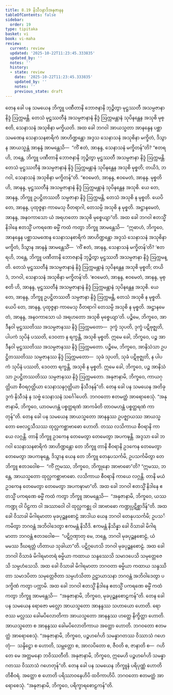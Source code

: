 ```yaml
---
title: 8.19 နိသီဒနာဒိအနုဇာနန
tableOfContents: false
sidebar:
  order: 19
type: tipitaka
basket: vi
book: vi-maha
review:
  current: review
  updated: '2025-10-22T11:23:45.333835'
  updated_by: ''
  notes: ''
  history:
  - state: review
    date: '2025-10-22T11:23:45.333835'
    updated_by: ''
    notes: ''
    previous_state: draft
---
```



<ReviewStatus review={frontmatter.review} showDetails={true} />

<HypothesisAnnotation frontmatter={frontmatter} />

<DynamicBreadcrumb />

<Division number="353" book="vi-maha" e="ch" v="3" p="409">

<Paragraph number="1669" book="vi-maha">
တေန ခေါ ပန သမယေန ဘိက္ခူ ပဏီတာနိ ဘောဇနာနိ ဘုဉ္ဇိတွာ မုဋ္ဌဿတီ အသမ္ပဇာနာ နိဒ္ဒံ ဩက္ကမန္တိ. တေသံ မုဋ္ဌဿတီနံ အသမ္ပဇာနာနံ နိဒ္ဒံ ဩက္ကမန္တာနံ သုပိနန္တေန အသုစိ မုစ္စတိ, သေနာသနံ အသုစိနာ မက္ခိယတိ. အထ ခေါ ဘဂဝါ အာယသ္မတာ အာနန္ဒေန ပစ္ဆာသမဏေန သေနာသနစာရိကံ အာဟိဏ္ဍန္တော အဒ္ဒသ သေနာသနံ အသုစိနာ မက္ခိတံ, ဒိသွာန အာယသ္မန္တံ အာနန္ဒံ အာမန္တေသိ—  “ကိံ ဧတံ, အာနန္ဒ, သေနာသနံ မက္ခိတန်”တိ? “ဧတရဟိ, ဘန္တေ, ဘိက္ခူ ပဏီတာနိ ဘောဇနာနိ ဘုဉ္ဇိတွာ မုဋ္ဌဿတီ အသမ္ပဇာနာ နိဒ္ဒံ ဩက္ကမန္တိ. တေသံ မုဋ္ဌဿတီနံ အသမ္ပဇာနာနံ နိဒ္ဒံ ဩက္ကမန္တာနံ သုပိနန္တေန အသုစိ မုစ္စတိ; တယိဒံ, ဘဂဝါ, သေနာသနံ အသုစိနာ မက္ခိတန်”တိ. “ဧဝမေတံ, အာနန္ဒ, ဧဝမေတံ, အာနန္ဒ. မုစ္စတိ ဟိ, အာနန္ဒ, မုဋ္ဌဿတီနံ အသမ္ပဇာနာနံ နိဒ္ဒံ ဩက္ကမန္တာနံ သုပိနန္တေန အသုစိ. ယေ တေ, အာနန္ဒ, ဘိက္ခူ ဥပဋ္ဌိတဿတီ သမ္ပဇာနာ နိဒ္ဒံ ဩက္ကမန္တိ, တေသံ အသုစိ န မုစ္စတိ. ယေပိ တေ, အာနန္ဒ, ပုထုဇ္ဇနာ ကာမေသု ဝီတရာဂါ, တေသမ္ပိ အသုစိ န မုစ္စတိ. အဋ္ဌာနမေတံ, အာနန္ဒ, အနဝကာသော ယံ အရဟတော အသုစိ မုစ္စေယျာ”တိ.
</Paragraph>

<Paragraph number="1670" book="vi-maha">
အထ ခေါ ဘဂဝါ ဧတသ္မိံ နိဒါနေ ဧတသ္မိံ ပကရဏေ ဓမ္မိံ ကထံ ကတွာ ဘိက္ခူ အာမန္တေသိ—  “ဣဓာဟံ, ဘိက္ခဝေ, အာနန္ဒေန ပစ္ဆာသမဏေန သေနာသနစာရိကံ အာဟိဏ္ဍန္တော အဒ္ဒသံ သေနာသနံ အသုစိနာ မက္ခိတံ, ဒိသွာန အာနန္ဒံ အာမန္တေသိံ—  ‘ကိံ ဧတံ, အာနန္ဒ, သေနာသနံ မက္ခိတန်’တိ? ‘ဧတရဟိ, ဘန္တေ, ဘိက္ခူ ပဏီတာနိ ဘောဇနာနိ ဘုဉ္ဇိတွာ မုဋ္ဌဿတီ အသမ္ပဇာနာ နိဒ္ဒံ ဩက္ကမန္တိ. တေသံ မုဋ္ဌဿတီနံ အသမ္ပဇာနာနံ နိဒ္ဒံ ဩက္ကမန္တာနံ သုပိနန္တေန အသုစိ မုစ္စတိ; တယိဒံ, ဘဂဝါ, သေနာသနံ အသုစိနာ မက္ခိတန်’တိ. ‘ဧဝမေတံ, အာနန္ဒ, ဧဝမေတံ, အာနန္ဒ, မုစ္စတိ ဟိ, အာနန္ဒ, မုဋ္ဌဿတီနံ အသမ္ပဇာနာနံ နိဒ္ဒံ ဩက္ကမန္တာနံ သုပိနန္တေန အသုစိ. ယေ တေ, အာနန္ဒ, ဘိက္ခူ ဥပဋ္ဌိတဿတီ သမ္ပဇာနာ နိဒ္ဒံ ဩက္ကမန္တိ, တေသံ အသုစိ န မုစ္စတိ. ယေပိ တေ, အာနန္ဒ, ပုထုဇ္ဇနာ ကာမေသု ဝီတရာဂါ တေသမ္ပိ အသုစိ န မုစ္စတိ. အဋ္ဌာနမေတံ, အာနန္ဒ, အနဝကာသော ယံ အရဟတော အသုစိ မုစ္စေယျာ’တိ.
</Paragraph>

<Paragraph number="1671" book="vi-maha">
ပဉ္စိမေ, ဘိက္ခဝေ, အာဒီနဝါ မုဋ္ဌဿတိဿ အသမ္ပဇာနဿ နိဒ္ဒံ ဩက္ကမတော—  ဒုက္ခံ သုပတိ, ဒုက္ခံ ပဋိဗုဇ္ဈတိ, ပါပကံ သုပိနံ ပဿတိ, ဒေဝတာ န ရက္ခန္တိ, အသုစိ မုစ္စတိ. ဣမေ ခေါ, ဘိက္ခဝေ, ပဉ္စ အာဒီနဝါ မုဋ္ဌဿတိဿ အသမ္ပဇာနဿ နိဒ္ဒံ ဩက္ကမတော.
</Paragraph>

<Paragraph number="1672" book="vi-maha">
ပဉ္စိမေ, ဘိက္ခဝေ, အာနိသံသာ ဥပဋ္ဌိတဿတိဿ သမ္ပဇာနဿ နိဒ္ဒံ ဩက္ကမတော—  သုခံ သုပတိ, သုခံ ပဋိဗုဇ္ဈတိ, န ပါပကံ သုပိနံ ပဿတိ, ဒေဝတာ ရက္ခန္တိ, အသုစိ န မုစ္စတိ. ဣမေ ခေါ, ဘိက္ခဝေ, ပဉ္စ အာနိသံသာ ဥပဋ္ဌိတဿတိဿ သမ္ပဇာနဿ နိဒ္ဒံ ဩက္ကမတော.
</Paragraph>

<Paragraph number="1673" book="vi-maha">
အနုဇာနာမိ, ဘိက္ခဝေ, ကာယဂုတ္တိယာ စီဝရဂုတ္တိယာ သေနာသနဂုတ္တိယာ နိသီဒနန်”တိ.
</Paragraph>

<Paragraph number="1674" book="vi-maha">
တေန ခေါ ပန သမယေန အတိခုဒ္ဒကံ နိသီဒနံ န သဗ္ဗံ သေနာသနံ သင်္ဂေါပေတိ. ဘဂဝတော ဧတမတ္ထံ အာရောစေသုံ. “အနုဇာနာမိ, ဘိက္ခဝေ, ယာဝမဟန္တံ ပစ္စတ္ထရဏံ အာကင်္ခတိ တာဝမဟန္တံ ပစ္စတ္ထရဏံ ကာတုန်”တိ.
</Paragraph>

</Division>
<Division number="354" book="vi-maha" e="ch" v="3" p="410">

<Paragraph number="1675" book="vi-maha">
တေန ခေါ ပန သမယေန အာယသ္မတော အာနန္ဒဿ ဥပဇ္ဈာယဿ အာယသ္မတော ဗေလဋ္ဌသီသဿ ထုလ္လကစ္ဆာဗာဓော ဟောတိ. တဿ လသိကာယ စီဝရာနိ ကာယေ လဂ္ဂန္တိ. တာနိ ဘိက္ခူ ဥဒကေန တေမေတွာ တေမေတွာ အပကဍ္ဎန္တိ. အဒ္ဒသာ ခေါ ဘဂဝါ သေနာသနစာရိကံ အာဟိဏ္ဍန္တော တေ ဘိက္ခူ တာနိ စီဝရာနိ ဥဒကေန တေမေတွာ တေမေတွာ အပကဍ္ဎန္တေ, ဒိသွာန ယေန တေ ဘိက္ခူ တေနုပသင်္ကမိ, ဥပသင်္ကမိတွာ တေ ဘိက္ခူ ဧတဒဝေါစ—  “ကိံ ဣမဿ, ဘိက္ခဝေ, ဘိက္ခုနော အာဗာဓော”တိ? “ဣမဿ, ဘန္တေ, အာယသ္မတော ထုလ္လကစ္ဆာဗာဓော. လသိကာယ စီဝရာနိ ကာယေ လဂ္ဂန္တိ. တာနိ မယံ ဥဒကေန တေမေတွာ တေမေတွာ အပကဍ္ဎာမာ”တိ. အထ ခေါ ဘဂဝါ ဧတသ္မိံ နိဒါနေ ဧတသ္မိံ ပကရဏေ ဓမ္မိံ ကထံ ကတွာ ဘိက္ခူ အာမန္တေသိ—  “အနုဇာနာမိ, ဘိက္ခဝေ, ယဿ ကဏ္ဍု ဝါ ပိဠကာ ဝါ အဿာဝေါ ဝါ ထုလ္လကစ္ဆု ဝါ အာဗာဓော ကဏ္ဍုပ္ပဋိစ္ဆာဒိန်”တိ.
</Paragraph>

</Division>
<Division number="355" book="vi-maha" e="ch" v="3" p="410">

<Paragraph number="1676" book="vi-maha">
အထ ခေါ ဝိသာခါ မိဂါရမာတာ မုခပုဉ္ဆနစောဠံ အာဒါယ ယေန ဘဂဝါ တေနုပသင်္ကမိ; ဥပသင်္ကမိတွာ ဘဂဝန္တံ အဘိဝါဒေတွာ ဧကမန္တံ နိသီဒိ. ဧကမန္တံ နိသိန္နာ ခေါ ဝိသာခါ မိဂါရမာတာ ဘဂဝန္တံ ဧတဒဝေါစ—  “ပဋိဂ္ဂဏှာတု မေ, ဘန္တေ, ဘဂဝါ မုခပုဉ္ဆနစောဠံ, ယံ မမဿ ဒီဃရတ္တံ ဟိတာယ သုခါယာ”တိ. ပဋိဂ္ဂဟေသိ ဘဂဝါ မုခပုဉ္ဆနစောဠံ. အထ ခေါ ဘဂဝါ ဝိသာခံ မိဂါရမာတရံ ဓမ္မိယာ ကထာယ သန္ဒဿေသိ သမာဒပေသိ သမုတ္တေဇေသိ သမ္ပဟံသေသိ. အထ ခေါ ဝိသာခါ မိဂါရမာတာ ဘဂဝတာ ဓမ္မိယာ ကထာယ သန္ဒဿိတာ သမာဒပိတာ သမုတ္တေဇိတာ သမ္ပဟံသိတာ ဥဋ္ဌာယာသနာ ဘဂဝန္တံ အဘိဝါဒေတွာ ပဒက္ခိဏံ ကတွာ ပက္ကာမိ. အထ ခေါ ဘဂဝါ ဧတသ္မိံ နိဒါနေ ဧတသ္မိံ ပကရဏေ ဓမ္မိံ ကထံ ကတွာ ဘိက္ခူ အာမန္တေသိ—  “အနုဇာနာမိ, ဘိက္ခဝေ, မုခပုဉ္ဆနစောဠကန်”တိ.
</Paragraph>

</Division>
<Division number="356" book="vi-maha" e="ch" v="3" p="411">

<Paragraph number="1677" book="vi-maha">
တေန ခေါ ပန သမယေန ရောဇော မလ္လော အာယသ္မတော အာနန္ဒဿ သဟာယော ဟောတိ. ရောဇဿ မလ္လဿ ခေါမပိလောတိကာ အာယသ္မတော အာနန္ဒဿ ဟတ္ထေ နိက္ခိတ္တာ ဟောတိ. အာယသ္မတော စ အာနန္ဒဿ ခေါမပိလောတိကာယ အတ္ထော ဟောတိ. ဘဂဝတော ဧတမတ္ထံ အာရောစေသုံ. “အနုဇာနာမိ, ဘိက္ခဝေ, ပဉ္စဟင်္ဂေဟိ သမန္နာဂတဿ ဝိဿာသံ ဂဟေတုံ—  သန္ဒိဋ္ဌော စ ဟောတိ, သမ္ဘတ္တော စ, အာလပိတော စ, ဇီဝတိ စ, ဇာနာတိ စ—  ဂဟိတေ မေ အတ္တမနော ဘဝိဿတီတိ. အနုဇာနာမိ, ဘိက္ခဝေ, ဣမေဟိ ပဉ္စဟင်္ဂေဟိ သမန္နာဂတဿ ဝိဿာသံ ဂဟေတုန်”တိ.
</Paragraph>

</Division>
<Division number="357" book="vi-maha" e="ch" v="3" p="411">

<Paragraph number="1678" book="vi-maha">
တေန ခေါ ပန သမယေန ဘိက္ခူနံ ပရိပုဏ္ဏံ ဟောတိ တိစီဝရံ. အတ္ထော စ ဟောတိ ပရိဿာဝနေဟိပိ ထဝိကာဟိပိ. ဘဂဝတော ဧတမတ္ထံ အာရောစေသုံ. “အနုဇာနာမိ, ဘိက္ခဝေ, ပရိက္ခာရစောဠကန်”တိ.
</Paragraph>
</Division>